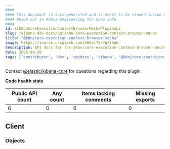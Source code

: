 ```yaml
---
####
#### This document is auto-generated and is meant to be viewed inside our experimental, new docs system.
#### Reach out in #docs-engineering for more info.
####
id: kibKbnCoreExecutionContextBrowserMocksPluginApi
slug: /kibana-dev-docs/api/kbn-core-execution-context-browser-mocks
title: "@kbn/core-execution-context-browser-mocks"
image: https://source.unsplash.com/400x175/?github
description: API docs for the @kbn/core-execution-context-browser-mocks plugin
date: 2025-06-20
tags: ['contributor', 'dev', 'apidocs', 'kibana', '@kbn/core-execution-context-browser-mocks']
---
```




Contact [@elastic/kibana-core](https://github.com/orgs/elastic/teams/kibana-core) for questions regarding this plugin.

**Code health stats**

| Public API count  | Any count | Items lacking comments | Missing exports |
|-------------------|-----------|------------------------|-----------------|
| 6 | 0 | 6 | 0 |

## Client

### Objects
<DocDefinitionList data={kbnCoreExecutionContextBrowserMocksObj.client.objects}/>

